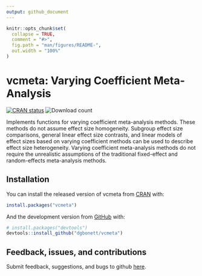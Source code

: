 ```yaml
---
output: github_document
---
```


<!-- README.md is generated from README.Rmd. Please edit that file -->

```r
knitr::opts_chunk$set(
  collapse = TRUE,
  comment = "#>",
  fig.path = "man/figures/README-",
  out.width = "100%"
)
```

# vcmeta: Varying Coefficient Meta-Analysis

<!-- badges: start -->
[![CRAN status](https://www.r-pkg.org/badges/version/vcmeta)](https://CRAN.R-project.org/package=vcmeta)
![Download count](https://cranlogs.r-pkg.org/badges/last-month/vcmeta)
<!-- badges: end -->

Implements functions for varying coefficient meta-analysis methods. These methods do not assume effect size homogeneity. Subgroup effect size comparisons, general linear effect size contrasts, and linear models of effect sizes based on varying coefficient methods can be used to describe effect size heterogeneity. Varying coefficient meta-analysis methods do not require the unrealistic assumptions of the traditional fixed-effect and random-effects meta-analysis methods. 

## Installation

You can install the released version of vcmeta from [CRAN](https://CRAN.R-project.org) with:

``` r
install.packages("vcmeta")
```

And the development version from [GitHub](https://github.com/) with:

``` r
# install.packages("devtools")
devtools::install_github("dgbonett/vcmeta")
```

## Feedback, issues, and contributions
Submit feedback, suggestions, and bugs to github [here](https://github.com/dgbonett/vcmeta/issues/new).  
